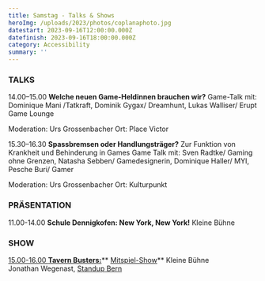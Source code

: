```yaml
---
title: Samstag - Talks & Shows
heroImg: /uploads/2023/photos/coplanaphoto.jpg
datestart: 2023-09-16T12:00:00.000Z
datefinish: 2023-09-16T18:00:00.000Z
category: Accessibility
summary: ''
---
```


### TALKS

14.00–15.00	**Welche neuen Game-Heldinnen brauchen wir?** Game-Talk mit: Dominique Mani /Tatkraft, Dominik Gygax/ Dreamhunt, Lukas Walliser/ Erupt Game Lounge

Moderation: Urs Grossenbacher  Ort: Place Victor

15.30–16.30	**Spassbremsen oder Handlungsträger?** 	Zur Funktion von Krankheit und Behinderung in Games  Game Talk mit: Sven Radtke/ Gaming ohne Grenzen, Natasha Sebben/ Gamedesignerin, Dominique Haller/ MYI, Pesche Buri/ Gamer

Moderation: Urs Grossenbacher Ort: Kulturpunkt

### PRÄSENTATION

11.00-14.00 	**Schule Dennigkofen: New York, New York!**		Kleine Bühne

### SHOW

[15.00-16.00	**Tavern Busters:**](<> "Bild Jonathan Tavern Busters")** [Mitspiel-Show](https://assets.tina.io/b022fb78-dee7-41fa-8081-1869fa876097/DSCF8278.JPG "Bild Jonathan")**			Kleine Bühne\
Jonathan Wegenast, [Standup Bern](https://standupbern.ch/)
